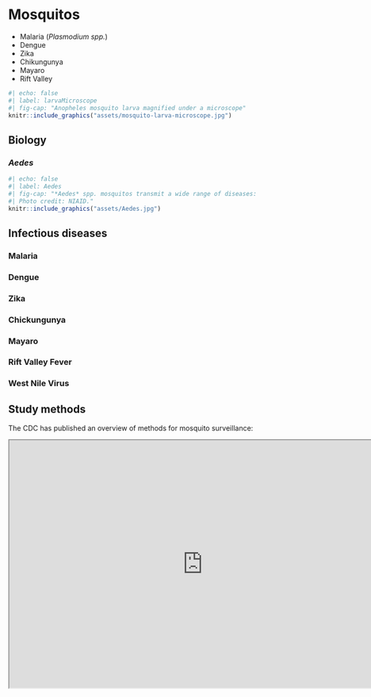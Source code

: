 # Mosquitos

::: {.callout-note title="Infections"}
- Malaria (*Plasmodium spp.*)
- Dengue
- Zika
- Chikungunya
- Mayaro
- Rift Valley
:::


```r
#| echo: false
#| label: larvaMicroscope
#| fig-cap: "Anopheles mosquito larva magnified under a microscope"
knitr::include_graphics("assets/mosquito-larva-microscope.jpg")
```

## Biology

### *Aedes*
```r
#| echo: false
#| label: Aedes
#| fig-cap: "*Aedes* spp. mosquitos transmit a wide range of diseases: chikungunya, dengue, and Zika among others.
#| Photo credit: NIAID."
knitr::include_graphics("assets/Aedes.jpg")
```  

## Infectious diseases

### Malaria

### Dengue

### Zika

### Chickungunya

### Mayaro

### Rift Valley Fever

### West Nile Virus

## Study methods
The CDC has published an overview of methods for mosquito surveillance: 
```{=html}
<iframe width="780" height="500" src="https://www.cdc.gov/mosquitoes/php/toolkit/mosquito-surveillance-traps.html" title="CDC Mosquito Surveillance"></iframe>
```

